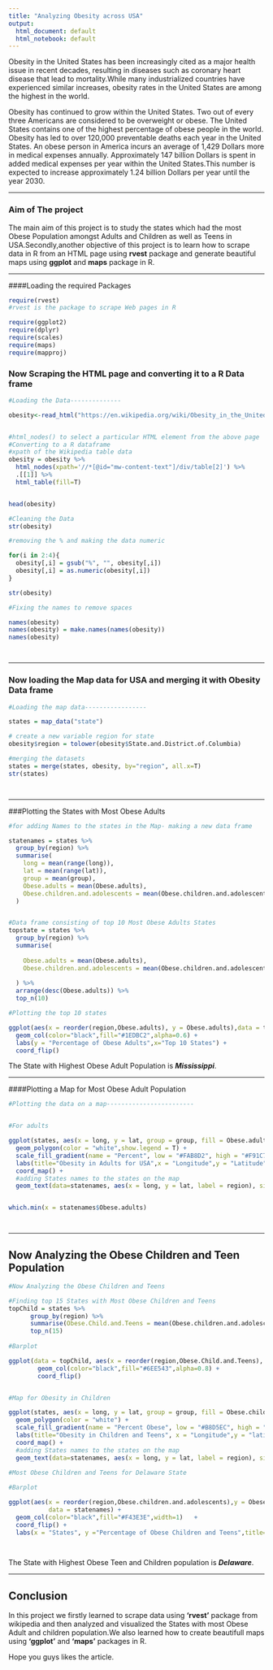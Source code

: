 ```yaml
---
title: "Analyzing Obesity across USA"
output:
  html_document: default
  html_notebook: default
---
```


Obesity in the United States has been increasingly cited as a major health issue in recent decades, resulting in diseases such as coronary heart disease that lead to mortality.While many industrialized countries have experienced similar increases, obesity rates in the United States are among the highest in the world.

Obesity has continued to grow within the United States. Two out of every three Americans are considered to be overweight or obese. The United States contains one of the highest percentage of obese people in the world. Obesity has led to over 120,000 preventable deaths each year in the United States. An obese person in America incurs an average of 1,429 Dollars more in medical expenses annually.  Approximately 147 billion Dollars is spent in added medical expenses per year within the United States.This number is expected to increase approximately 1.24 billion Dollars per year until the year 2030.


---------


### Aim of The project
The main aim of this project is to study the states which had the most Obese Population amongst Adults and Children as well as Teens in USA.Secondly,another objective of this project is to learn how to scrape data in R from an HTML page using __rvest__ package and generate beautiful maps using __ggplot__ and __maps__ package in R.


--------------



####Loading the required Packages

```r
require(rvest)
#rvest is the package to scrape Web pages in R

require(ggplot2)
require(dplyr)
require(scales)
require(maps)
require(mapproj)


```



### Now Scraping the HTML page and converting it to a R Data frame


```r
#Loading the Data--------------

obesity<-read_html("https://en.wikipedia.org/wiki/Obesity_in_the_United_States")


#html_nodes() to select a particular HTML element from the above page
#Converting to a R dataframe
#xpath of the Wikipedia table data
obesity = obesity %>%
  html_nodes(xpath='//*[@id="mw-content-text"]/div/table[2]') %>% 
  .[[1]] %>%
  html_table(fill=T)


head(obesity)

#Cleaning the Data 
str(obesity)

#removing the % and making the data numeric

for(i in 2:4){
  obesity[,i] = gsub("%", "", obesity[,i])
  obesity[,i] = as.numeric(obesity[,i])
}

str(obesity)

#Fixing the names to remove spaces

names(obesity)
names(obesity) = make.names(names(obesity))
names(obesity)




```

----

### Now loading the Map data for USA and merging it with Obesity Data frame

```r
#Loading the map data-----------------

states = map_data("state")

# create a new variable region for state
obesity$region = tolower(obesity$State.and.District.of.Columbia)

#merging the datasets
states = merge(states, obesity, by="region", all.x=T)
str(states)




```



--------------



###Plotting the States with Most Obese Adults


```r
#for adding Names to the states in the Map- making a new data frame

statenames = states %>% 
  group_by(region) %>%
  summarise(
    long = mean(range(long)), 
    lat = mean(range(lat)), 
    group = mean(group), 
    Obese.adults = mean(Obese.adults), 
    Obese.children.and.adolescents = mean(Obese.children.and.adolescents)
  )


#Data frame consisting of top 10 Most Obese Adults States 
topstate = states %>% 
  group_by(region) %>%
  summarise(
    
    Obese.adults = mean(Obese.adults), 
    Obese.children.and.adolescents = mean(Obese.children.and.adolescents)
    
  ) %>%
  arrange(desc(Obese.adults)) %>%
  top_n(10)

#Plotting the top 10 states 

ggplot(aes(x = reorder(region,Obese.adults), y = Obese.adults),data = topstate) + 
  geom_col(color="black",fill="#1EDBC2",alpha=0.6) +
  labs(y = "Percentage of Obese Adults",x="Top 10 States") +
  coord_flip()


```

The State with Highest Obese Adult Population is *__Mississippi__*.



-------------





####Plotting a Map for Most Obese Adult Population

```r
#Plotting the data on a map------------------------


#For adults

ggplot(states, aes(x = long, y = lat, group = group, fill = Obese.adults)) + 
  geom_polygon(color = "white",show.legend = T) +
  scale_fill_gradient(name = "Percent", low = "#FAB8D2", high = "#F91C74", guide = "colorbar", na.value="black", breaks = pretty_breaks(n = 5)) +
  labs(title="Obesity in Adults for USA",x = "Longitude",y = "Latitude") +
  coord_map() +
  #adding States names to the states on the map
  geom_text(data=statenames, aes(x = long, y = lat, label = region), size=3)


which.min(x = statenames$Obese.adults)




```
-----


## Now Analyzing the Obese Children and Teen Population


```r
#Now Analyzing the Obese Children and Teens

#Finding top 15 States with Most Obese Children and Teens
topChild = states %>%
      group_by(region) %>%
      summarise(Obese.Child.and.Teens = mean(Obese.children.and.adolescents)) %>%
      top_n(15)
      
#Barplot

ggplot(data = topChild, aes(x = reorder(region,Obese.Child.and.Teens), y = Obese.Child.and.Teens))+
        geom_col(color="black",fill="#6EE543",alpha=0.8) +
        coord_flip()


#Map for Obesity in Children 

ggplot(states, aes(x = long, y = lat, group = group, fill = Obese.children.and.adolescents)) + 
  geom_polygon(color = "white") +
  scale_fill_gradient(name = "Percent Obese", low = "#B8D5EC", high = "#0A4B7D", guide = "colorbar", na.value="black", breaks = pretty_breaks(n = 5)) +
  labs(title="Obesity in Children and Teens", x = "Longitude",y = "latitude") +
  coord_map() + 
  #adding States names to the states on the map
  geom_text(data=statenames, aes(x = long, y = lat, label = region), size=3)
  
#Most Obese Children and Teens for Delaware State

#Barplot

ggplot(aes(x = reorder(region,Obese.children.and.adolescents),y = Obese.children.and.adolescents),
           data = statenames) + 
  geom_col(color="black",fill="#F43E3E",width=1)   +
  coord_flip() + 
  labs(x = "States", y ="Percentage of Obese Children and Teens",title="Barplot of Obese Children and Teens")

  

```

The State with Highest Obese Teen and Children population is *__Delaware__*.





-------------------------




## Conclusion


In this project we firstly learned to scrape data using __'rvest'__  package from wikipedia and then analyzed and visualized the States with most Obese Adult and children population.We also learned how to create beautifull maps using __'ggplot'__ and __'maps'__  packages in R.

Hope you guys likes the article.